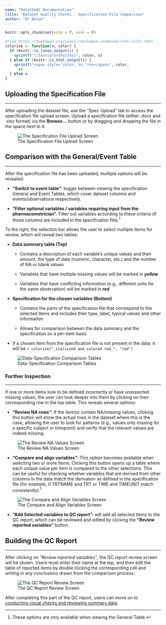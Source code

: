 ```yaml
---
name: "DataCheQC Documentation"
title: "Dataset Quality Checks - Specification File Comparison"
author: "Or Dotan"
---
```


```r
knitr::opts_chunk$set(echo = T, eval = F)

#from https://bookdown.org/yihui/rmarkdown-cookbook/font-color.html
colorize <- function(x, color) {
  if (knitr::is_latex_output()) {
    sprintf("\\textcolor{%s}{%s}", color, x)
  } else if (knitr::is_html_output()) {
    sprintf("<span style='color: %s;'>%s</span>", color,
      x)
  } else x
}
```

## Uploading the Specification File

------------------------------------------------------------------------

After uploading the dataset file, use the "Spec Upload" tab to access the specification file upload screen. Upload a specification file (either .docx and .xlsx format) via the **Browse...** button or by dragging and dropping the file in the space next to it.

![The Specification File Upload Screen](www/spec_upload_landing.png){.img-toggle}

## Comparison with the General/Event Table

------------------------------------------------------------------------

After the specification file has been uploaded, multiple options will be revealed:

-   **"Switch to event table"**: toggle between viewing the specification General and Event Tables, which cover dataset columns and events/observations respectively.

-   **"Filter optional variables / variables requiring input from the pharmacometrician"**: Filter out variables according to these criteria (if those columns are included in the specification file).<sup class="footref">1</sup>

To the right, the selection bar allows the user to select multiple items for review, which will reveal two tables:

-   **Data summary table (Top)**

    -   Contains a description of each variable's unique values and their amount, the type of data (numeric, character, etc.) and the number of NA or blank values

    -   Variables that have multiple missing values will be marked in [***yellow***]{.color-hover style="--text-color: #f4ecb3;"}

    -   Variables that have conflicting information (e.g., different units for the same observation) will be marked in [***red***]{.color-hover style="--text-color: red"}

-   **Specification for the chosen variables (Bottom)**

    -   Contains the parts of the specification file that correspond to the selected items and includes their type, label, typical values and other information

    -   Allows for comparison between the data summary and the specification on a per-item basis

-   If a chosen item from the specification file is not present in the data, it will be `r colorize("_italiczed and colored red_", "red")`

![Data-Specification Comparison Tables](www/spec_data_compared.png)

### Further Inspection

------------------------------------------------------------------------

If one or more items look to be defined incorrectly or have unexpected missing values, the user can look deeper into them by clicking on their corresponding row in the top table. This reveals several options:

-   **"Review NA rows"**: If the item(s) contain NA/missing values, clicking this button will show the actual rows in the dataset where this is the case, allowing the user to look for patterns (e.g., values only missing for a specific subject or timepoint) and verify that the relevant values are indeed missing.

![The Review NA Values Screen](www/review_nas.png)

-   **"Compare and align variables"**: This option becomes available when selecting two or more items. Clicking this button opens up a table where each unique value per item is compared to the other selections. This can be useful for checking whether variables that are derived from other columns in the data match the derivation as defined in the specification file (for example, if TRTNAME and TRT or TIME and TIMEUNIT match consistently).<sup class="footref">1</sup>

![The Compare and Align Variables Screen](www/compare_align_vars.png)

-   **"Add Selected variables to QC report"**: will add all selected items to the QC report, which can be reviewed and edited by clicking the **"Review reported variables"** button.

## Building the QC Report

------------------------------------------------------------------------

After clicking on *"Review reported variables"*, the QC report review screen will be shown. Users must enter their name at the top, and then edit the table of reported items by double clicking the corresponding cell and writing in any conclusions drawn from the comparison process.

![The QC Report Review Screen](www/qc_report_review.png)

After completing this part of the QC report, users can move on to [conducting visual checks and reviewing summary data](./eda_st.html).

------------------------------------------------------------------------

1.  These options are only available when viewing the General Table.<a id="footback">↩︎</a>
